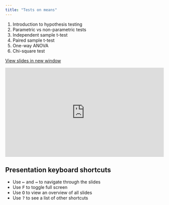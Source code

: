 ---
title: "Tests on means"
---

1.  Introduction to hypothesis testing
2.  Parametric vs non-parametric tests
3.  Independent sample t-test
4.  Paired sample t-test
5.  One-way ANOVA
6.  Chi-square test

<a href="https://econ149.github.io/econ149-lecture/module-1-tests-on-means" target="_blank" class="btn-slides">View slides in new window</a>

::: {.box style="padding-bottom:56.25%; position:relative; display:block; width: 100%"}
<iframe width="100%" height="100%" src="https://econ149.github.io/econ149-lecture/module-1-tests-on-means" frameborder="0" allowfullscreen style="position:absolute; top:0; left: 0">

</iframe>
:::

:::: callout-tip
## Presentation keyboard shortcuts

::: text-line-space
<ul>

<li>Use <kbd>←</kbd> and <kbd>→</kbd> to navigate through the slides</li>

<li>Use <kbd>F</kbd> to toggle full screen</li>

<li>Use <kbd>O</kbd> to view an overview of all slides</li>

<li>Use <kbd>?</kbd> to see a list of other shortcuts</li>

</ul>
:::
::::

<br>
